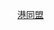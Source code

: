 <span style="height:{{{1|20px}}}; width:{{{1|20px}}};text-align:center; font-size:85%; color:#FFFFFF; display:inline-block; background:{{Party meta/color/香港民主同盟}}; border-radius:50%">港</span>&nbsp;[[香港民主同盟|港同盟]]<noinclude>
{{Documentation}}
[[Category:香港政党标示模板|{{PAGENAME}}]]
</noinclude>